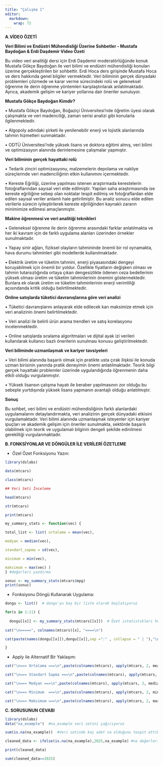 ```yaml
---
title: "Çalışma 1"
editor: 
  markdown: 
    wrap: 72
---
```


**A.VİDEO ÖZETİ**

**Veri Bilimi ve Endüstri Mühendisliği Üzerine Sohbetler - Mustafa
Baydoğan & Erdi Daşdemir Video Özeti**

Bu video veri analitiği dersi için Erdi Daşdemir moderatörlüğünde konuk
Mustafa Gökçe Baydoğan ile veri bilimi ve endüstri mühendisliği konuları
üzerine gerçekleştirilen bir sohbettir. Erdi Hoca ders girişinde Mustafa
Hoca ve ders hakkında genel bilgiler vermektedir. Veri biliminin gerçek
dünyadaki problemleri çözmede ve karar verme sürecindeki rolü ve
geleneksel öğrenme ile derin öğrenme yöntemleri karşılaştırılarak
anlatılmaktadır. Ayrıca, akademik gelişim ve kariyer yollarına dair
öneriler sunuluyor.

**Mustafa Gökçe Baydoğan Kimdir?**

• Mustafa Gökçe Baydoğan, Boğaziçi Üniversitesi'nde öğretim üyesi olarak
çalışmakta ve veri madenciliği, zaman serisi analizi gibi konularla
ilgilenmektedir.

• Algopoly adındaki şirketi ile yenilenebilir enerji ve lojistik
alanlarında tahmin hizmetleri sunmaktadır.

• ODTÜ Üniversitesi’nde yüksek lisans ve doktora eğitimi almış, veri
bilimi ve optimizasyon alanında derinlemesine çalışmalar yapmıştır.

**Veri biliminin gerçek hayattaki rolü**

• Tedarik zinciri optimizasyonu, malzemelerin depolama ve nakliye
süreçlerinde veri madenciliğinin etkin kullanımını içermektedir.

• Kereste Eğriliği, üzerine yapılması istenen araştırmada kerestelerin
fotoğraflarından sayısal veri elde edilmiştir. Yapılan saha
araştırmasında ise kereste eğriliğine sebep olan noktalar tespit edilmiş
ve fotoğraflardan elde edilen sayısal veriler anlamlı hale
getirilmiştir. Bu analiz sonucu elde edilen verilerle sürecin
iyileştirilerek kereste eğriliğinden kaynaklı zararın minimimize
edilmesi amaçlanmıştır.

**Makine öğrenmesi ve veri analitiği teknikleri**

• Geleneksel öğrenme ile derin öğrenme arasındaki farklar anlatılmakta
ve her iki kavram için de farklı uygulama alanları üzerinden örnekler
sunulmaktadır.

• Yapay sinir ağları, fiziksel olayların tahmininde önemli bir rol
oynamakta, hava durumu tahminleri gibi modellerde kullanılmaktadır.

• Elektrik üretim ve tüketim tahmini, enerji piyasasındaki dengeyi
koruyabilmek için önemli bir yoldur. Özellikle fiyatların değişken
olması ve tahmin tutarsızlığında ortaya çıkan dengesizlikte ödenen ceza
bedellerinin yüksek olması üretim ve tüketim tahminlerinin önemini
göstermektedir. Bunlara ek olarak üretim ve tüketim tahminlerinin enerji
verimliliği açısındanda kritik olduğu belirtilmektedir.

**Online satışlarda tüketici davranışlarına göre veri analizi**

• Tüketici davranışlarını anlayarak elde edilecek karı maksimize etmek
için veri analizinin önemi belirtilmektedir.

• Veri analizi ile belirli ürün arama trendleri ve satış korelasyonu
incelenmektedir.

• Online satışlarda sıralama algoritmaları ve dijital ayak izi verileri
kullanılarak kullanıcı bazlı önerilerin sunulması konusu
geliştirilmektedir.

**Veri biliminde uzmanlaşmak ve kariyer tavsiyeleri**

• Veri bilimi alanında başarılı olmak için pratikte usta çırak ilişkisi
ile konuda uzman birisinin yanında pratik deneyimin önemi
anlatılmaktadır. Teorik bilgi gerçek hayattaki problemler üzerinde
uygulandığında öğrenmenin daha etkili olduğu vurgulanmıştır.

• Yüksek lisansın çalışma hayatı ile beraber yapılmasının zor olduğu bu
sebeple yurtdışında yüksek lisans yapmanın avantajlı olduğu
anlatılmıştır.

**Sonuç**

Bu sohbet, veri bilimi ve endüstri mühendisliğinin farklı alanlardaki
uygulamalarını detaylandırmakta, veri analizinin gerçek dünyadaki
etkisini vurgulamaktadır. Veri bilimi alanında uzmanlaşmak isteyenler
için kariyer ipuçları ve akademik gelişim için öneriler sunulmakta,
sektörde başarılı olabilmek için teorik ve uygulamalı bilginin dengeli
şekilde edinilmesi gerekliliği vurgulanmaktadır.

**B. FONKSİYONLAR VE DÖNGÜLER İLE VERİLERİ ÖZETLEME**

-   Özel Özet Fonksiyonu Yazın:

```r


library(dslabs)

data(mtcars)

class(mtcars)

## Veri Seti İnceleme

head(mtcars)

str(mtcars)

print(mtcars)

my_summary_stats <- function(vec) {

total_list <- list( ortalama = mean(vec),

medyan = median(vec),

standart_sapma = sd(vec),

minimum = min(vec),

maksimum = max(vec) )
} #değerleri yazdırma

sonuc <- my_summary_stats(mtcars$mpg) 
print(sonuc)
```

-   Fonksiyonu Döngü Kullanarak Uygulama:

```r

dongu <- list()  # dongu'yu boş bir liste olarak başlatıyoruz

for(x in 1:11) {
 
  dongu[[x]] <- my_summary_stats(mtcars[[x]])  # Özet istatistikleri hesaplayıp listeye ekliyoruz
  
cat("\n=====", colnames(mtcars)[x], "====\n")

cat(paste(names(dongu[[x]]),dongu[[x]],sep =":" , collapse = " | "),"\n")# Özet istatistiklerini , istatistiklerin ismi ile birlikte yazdırıyoruz

}
```

-   Apply ile Alternatif Bir Yaklaşım:

```r

cat("\n=== Ortalama ===\n",paste(colnames(mtcars), apply(mtcars, 2, mean), sep = ": ", collapse = " | "), "\n")

cat("\n=== Standart Sapma ===\n",paste(colnames(mtcars), apply(mtcars, 2, sd), sep = ": ", collapse = " | "), "\n")

cat("\n=== Medyan ===\n",paste(colnames(mtcars), apply(mtcars, 2, median), sep = ": ", collapse = " | "), "\n")

cat("\n=== Minimum  ===\n",paste(colnames(mtcars), apply(mtcars, 2, min), sep = ": ", collapse = " | "), "\n")

cat("\n=== Maksimum ===\n",paste(colnames(mtcars), apply(mtcars, 2, max), sep = ": ", collapse = " | "), "\n")

```

**C. SORUSUNUN CEVABI**

```r
library(dslabs)
data("na_example")  #na_example veri setini çağırıyoruz

```

```r


sum(is.na(na_example))  #Veri setinde kaç adet na olduğunu tespit ettik.

cleaned_data <- ifelse(is.na(na_example),2025,na_example) #na değerlerini 2025 ile değiştirdik.

print(cleaned_data)

sum(cleaned_data==2025)

```
